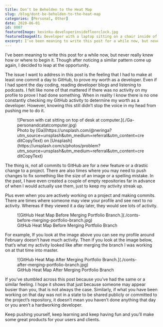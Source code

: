 ```yaml
---
title: Don’t be Beholden to the Heat Map
slug: /blog/dont-be-beholden-to-the-heat-map
categories: [Personal, Other]
date: 2020-06-01
id: 0007
featuredImage: kevinku-developerinsidefloorclock.jpg
featuredImageAlt: Developer with a laptop sitting on a chair inside of an analog clock on the ground
excerpt: I’ve been meaning to write this post for a while now, but never really knew how or where to begin it. Though...
---
```


I’ve been meaning to write this post for a while now, but never really knew how or where to begin it. Though after noticing a similar pattern come up again, I decided to leap at the opportunity.

The issue I want to address in this post is the feeling that I had to make at least one commit a day to GitHub, to prove my worth as a developer. Even if I had spent the day coding, reading developer blogs and listening to podcasts. I felt like none of that mattered if there was no activity on my profile to prove I had done something. When in reality I know there is no one constantly checking my GitHub activity to determine my worth as a developer. However, knowing this still didn’t stop the voice in my head from pushing me to do it.

<figure>
  ![Person with cat sitting on top of desk at
  computer.](./Ga-personandcatatcomputer.jpg)
  <figcaption>
    Photo by
    [Ga](https://unsplash.com/@neringa?utm_source=unsplash&utm_medium=referral&utm_content=creditCopyText)
    on
    [Unsplash](https://unsplash.com/s/photos/problem?utm_source=unsplash&utm_medium=referral&utm_content=creditCopyText)
  </figcaption>
</figure>

The thing is, not all commits to GitHub are for a new feature or a drastic change to a project. There are also times where you may need to push changes to fix something like the size of an image or a spelling mistake. In the past, I have even created a couple of empty repositories far in advance of when I would actually use them, just to keep my activity streak up.

Plus even when you are actively working on a project and making commits. There are times where someone may view your profile and see next to no activity. Whereas if they viewed it a day later, they would see lots of activity.

<figure>
  ![GitHub Heat Map Before Merging Portfolio
  Branch.](./conts-before-merging-portfolio-branch.jpg)
  <figcaption>GitHub Heat Map Before Merging Portfolio Branch</figcaption>
</figure>

For example, If you look at the image above you can see my profile around February doesn’t have much activity. Then if you look at the image below, that’s what my activity looked like after merging the branch I was working on at that time into master.

<figure>
  ![GitHub Heat Map After Merging Portfolio
  Branch.](./conts-after-merging-portfolio-branch.jpg)
  <figcaption>GitHub Heat Map After Merging Portfolio Branch</figcaption>
</figure>

If you’ve stumbled across this post because you’ve had the same or a similar feeling. I hope it shows that just because someone may appear busier than you, that is not always the case. Similarly, if what you have been working on that day was not in a state to be shared publicly or committed to the project’s repository, it doesn’t mean you haven’t done anything that day or you aren’t a hardworking developer.

Keep pushing yourself, keep learning and keep having fun and you’ll make some great products for your users and clients.
